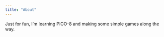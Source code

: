 ```yaml
---
title: "About"
---
```


Just for fun, I'm learning PICO-8 and making some simple games along the way.

